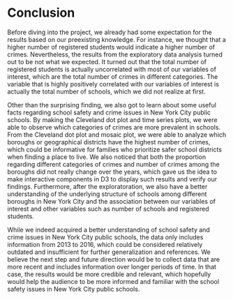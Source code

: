 # Conclusion

Before diving into the project, we already had some expectation for the results based on our preexisting knowledge. For instance, we thought that a higher number of registered students would indicate a higher number of crimes. Nevertheless, the results from the exploratory data analysis turned out to be not what we expected. It turned out that the total number of registered students is actually uncorrelated with most of our variables of interest, which are the total number of crimes in different categories. The variable that is highly positively correlated with our variables of interest is actually the total number of schools, which we did not realize at first. 

Other than the surprising finding, we also got to learn about some useful facts regarding school safety and crime issues in New York City public schools. By making the Cleveland dot plot and time series plots, we were able to observe which categories of crimes are more prevalent in schools. From the Cleveland dot plot and mosaic plot, we were able to analyze which boroughs or geographical districts have the highest number of crimes, which could be informative for families who prioritize safer school districts when finding a place to live. We also noticed that both the proportion regarding different categories of crimes and number of crimes among the boroughs did not really change over the years, which gave us the idea to make interactive components in D3 to display such results and verify our findings. Furthermore, after the exploratoration, we also have a better understanding of the underlying structure of schools among different boroughs in New York City and the association between our variables of interest and other variables such as number of schools and registered students. 

While we indeed acquired a better understanding of school safety and crime issues in New York City public schools, the data only includes information from 2013 to 2016, which could be considered relatively outdated and insufficient for further generalization and references. We believe the next step and future direction would be to collect data that are more recent and includes information over longer periods of time. In that case, the results would be more credible and relevant, which hopefully would help the audience to be more informed and familiar with the school safety issues in New York City public schools. 
